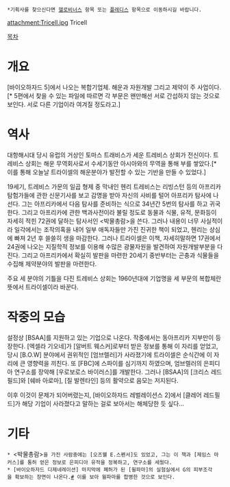  *기획사를 찾으신다면 [[헬로비너스]] 항목 또는 [[플레디스]] 항목으로 이동하시길 바랍니다.


attachment:Tricell.jpg
Tricell

[[목차]]
= 개요 =
[바이오하자드 5]에서 나오는 복합기업체. 해운과 자원개발 그리고 제약이 주 사업이다.[* 5편에서 찾을 수 있는 파일에 따르면 각 부문은 왠만해선 서로 간섭하지 않는 것으로 보인다. 서로 다른 기업이라 여겨질 정도라고.]
 
= 역사 =
대항해시대 당시 유럽의 거상인 토마스 트래비스가 세운 트레비스 상회가 전신이다. 트레비스 상회는 해운 무역회사로서 수세기동안 아시아와의 무역을 통해 부를 쌓았다.[* 이를 통해 오늘날 트라이셀의 해운분야가 발전할 수 있는 기반을 만들 수 있었다.]

19세기, 트레비스 가문의 일곱 형제 중 막내인 헨리 트레비스는 리빙스턴 등의 아프리카 탐험가들에 관한 신문기사를 보고 감명을 받아 자신의 사비를 털어 아프리카 탐사에 나선다. 그는 아프리카에서 다음 탐사를 준비하는 식으로 34년간 5번의 탐사를 하고 귀국한다. 그리고 아프리카에 관한 백과사전이라 불릴 정도로 동물과 식물, 유적, 문화등이 자세히 적힌 72권에 달하는 탐사서인 <박물총람>을 쓴다. 그러나 내용이 너무 사실적이라 일각에서는 조작의혹을 내어 일부 애독자들만 가진 진귀한 책이 되었고, 헨리는 상심에 빠져 2년 후 쓸쓸히 생을 마감한다. 그러나 트라이셀은 이책, 자세히말하면 17권에서 24권에 나오는 지질학적 정보를 이용해 수많은 광물자원을 발견하여 자원개발부분을 다진다. 그리고 아프리카에서 확실히 발판을 마련한 20세기 중반부터는 곤충과 식물들을 수집해 제약분야의 발판을 마련한다.

주요 세 분야의 기틀을 다진 트레비스 상회는 1960년대에 기업명을 세 부문의 복합체란 뜻에서 트라이셀이라 바꾼다.

= 작중의 모습 =
설정상 [BSAA]를 지원하고 있는 기업으로 나온다. 작중에서는 동아프리카 지부만이 등장한다. [엑셀라 기오네]가 [알버트 웨스커]로부터 받은 정보를 통해 이 자리를 얻었고, 당시
[B.O.W] 분야에서 권위적인 [엄브렐러]가 사라졌기에 트라이셀은 순식간에 이 자리에 큰 영향력을 끼친다. 또 [FBC]에 스파이를 심기까지 하였으며, 엄브렐러의 은피디아 연구소를 장악해 [우로보로스 바이러스]를 개발한다. 그러나 [BSAA]의 [크리스 레드필드]와 [쉐바 아로마], [질 발렌타인] 등의 활약으로 음모는 저지된다.

이후 이것이 문제가 되어버렸는지, [바이오하자드 레벌레이션스 2]에서 [클레어 레드필드]가 해당 기업이 사라졌다고 말하는 걸로 보아서는 해체당한 듯 싶다...
= 기타 =
 * <박물총람>을 가진 사람중에는 [오즈웰 E.스펜서]도 있었고, 그는 이 책과 [제임스 마커스]를 통허 얻은 정보로 은피디아 유적을 정복하고, 연구소를 세웠다.
 * [바이오하자드 디제네레이션] 마지막에 폐허가 된 [윌파마]의 실험실에서 G의 피부조각을 확보하는 장면이 나온다.[http://i494.photobucket.com/albums/rr305/RaccoonHill/bhdeg_05.jpg #] 이를 보아 윌파마를 합병한 것으로 보인다.
